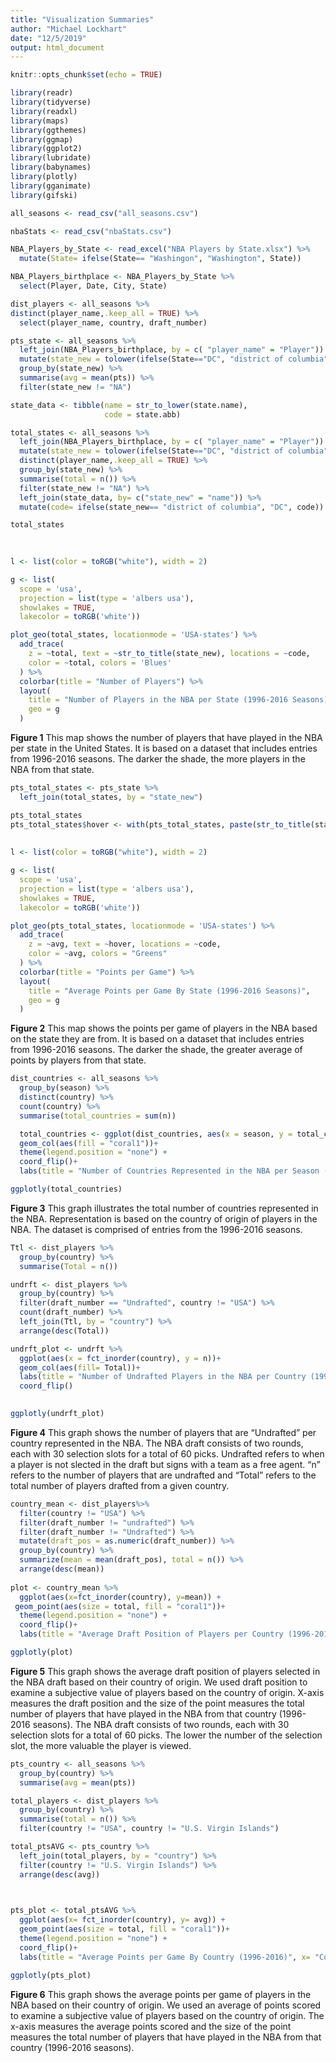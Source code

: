 ```yaml
---
title: "Visualization Summaries"
author: "Michael Lockhart"
date: "12/5/2019"
output: html_document
---
```


```r
knitr::opts_chunk$set(echo = TRUE)
```

```r
library(readr)
library(tidyverse)
library(readxl)
library(maps)
library(ggthemes)
library(ggmap)
library(ggplot2)
library(lubridate)
library(babynames)
library(plotly)
library(gganimate) 
library(gifski) 
```

```r
all_seasons <- read_csv("all_seasons.csv")
```

```r
nbaStats <- read_csv("nbaStats.csv")
```

```r
NBA_Players_by_State <- read_excel("NBA Players by State.xlsx") %>% 
  mutate(State= ifelse(State== "Washingon", "Washington", State))
```

```r
NBA_Players_birthplace <- NBA_Players_by_State %>% 
  select(Player, Date, City, State)
```

```r
dist_players <- all_seasons %>% 
distinct(player_name,.keep_all = TRUE) %>% 
  select(player_name, country, draft_number)
```

```r
pts_state <- all_seasons %>% 
  left_join(NBA_Players_birthplace, by = c( "player_name" = "Player")) %>% 
  mutate(state_new = tolower(ifelse(State=="DC", "district of columbia", State))) %>% 
  group_by(state_new) %>% 
  summarise(avg = mean(pts)) %>% 
  filter(state_new != "NA")
```

```r
state_data <- tibble(name = str_to_lower(state.name), 
                     code = state.abb) 

total_states <- all_seasons %>% 
  left_join(NBA_Players_birthplace, by = c( "player_name" = "Player")) %>% 
  mutate(state_new = tolower(ifelse(State=="DC", "district of columbia", State))) %>% 
  distinct(player_name,.keep_all = TRUE) %>% 
  group_by(state_new) %>% 
  summarise(total = n()) %>% 
  filter(state_new != "NA") %>% 
  left_join(state_data, by= c("state_new" = "name")) %>% 
  mutate(code= ifelse(state_new== "district of columbia", "DC", code))
```

```r
total_states

  
  
l <- list(color = toRGB("white"), width = 2) 

g <- list(
  scope = 'usa',
  projection = list(type = 'albers usa'),
  showlakes = TRUE,
  lakecolor = toRGB('white'))
```

```r
plot_geo(total_states, locationmode = 'USA-states') %>%
  add_trace(
    z = ~total, text = ~str_to_title(state_new), locations = ~code,
    color = ~total, colors = 'Blues'
  ) %>%
  colorbar(title = "Number of Players") %>%
  layout(
    title = "Number of Players in the NBA per State (1996-2016 Seasons)",
    geo = g
  )
```




**Figure 1** 
This map shows the number of players that have played in the NBA per state in the United States. It is based on a dataset that includes entries from 1996-2016 seasons. The darker the shade, the more players in the NBA from that state. 




```r
pts_total_states <- pts_state %>% 
  left_join(total_states, by = "state_new")
```

```r
pts_total_states
pts_total_states$hover <- with(pts_total_states, paste(str_to_title(state_new), "<br>", "Total Players", total))
  
  
l <- list(color = toRGB("white"), width = 2) 

g <- list(
  scope = 'usa',
  projection = list(type = 'albers usa'),
  showlakes = TRUE,
  lakecolor = toRGB('white'))
```


```r
plot_geo(pts_total_states, locationmode = 'USA-states') %>%
  add_trace(
    z = ~avg, text = ~hover, locations = ~code,
    color = ~avg, colors = "Greens"
  ) %>%
  colorbar(title = "Points per Game") %>%
  layout(
    title = "Average Points per Game By State (1996-2016 Seasons)",
    geo = g
  )
```




**Figure 2**
This map shows the points per game of players in the NBA based on the state they are from. It is based on a dataset that includes entries from 1996-2016 seasons. The darker the shade, the greater average of points by players from that state.

```r
dist_countries <- all_seasons %>% 
  group_by(season) %>% 
  distinct(country) %>% 
  count(country) %>% 
  summarise(total_countries = sum(n)) 
```

```r
  total_countries <- ggplot(dist_countries, aes(x = season, y = total_countries))+
  geom_col(aes(fill = "coral1"))+
  theme(legend.position = "none") +
  coord_flip()+
  labs(title = "Number of Countries Represented in the NBA per Season (1996-2016)", x = "NBA Season" , y = "Total Number of Countries") 
```

```r
ggplotly(total_countries) 
```




**Figure 3** 
This graph illustrates the total number of countries represented in the NBA. Representation is based on the country of origin of players in the NBA. The dataset is comprised of entries from the 1996-2016 seasons.




```r
Ttl <- dist_players %>% 
  group_by(country) %>% 
  summarise(Total = n())
```

```r
undrft <- dist_players %>% 
  group_by(country) %>% 
  filter(draft_number == "Undrafted", country != "USA") %>% 
  count(draft_number) %>% 
  left_join(Ttl, by = "country") %>% 
  arrange(desc(Total))
```

```r
undrft_plot <- undrft %>% 
  ggplot(aes(x = fct_inorder(country), y = n))+
  geom_col(aes(fill= Total))+
  labs(title = "Number of Undrafted Players in the NBA per Country (1996-2016)", x = "Country", y = "Undrafted Players")+
  coord_flip()
  
```

```r
ggplotly(undrft_plot)
```

**Figure 4**
This graph shows the number of players that are "Undrafted" per country represented in the NBA. The NBA draft consists of two rounds, each with 30 selection slots for a total of 60 picks. Undrafted refers to when a player is not slected in the draft but signs with a team as a free agent. "n" refers to the number of players that are undrafted and "Total" refers to the total number of players drafted from a given country.

```r
country_mean <- dist_players%>% 
  filter(country != "USA") %>% 
  filter(draft_number != "undrafted") %>% 
  filter(draft_number != "Undrafted") %>% 
  mutate(draft_pos = as.numeric(draft_number)) %>% 
  group_by(country) %>%  
  summarize(mean = mean(draft_pos), total = n()) %>%
  arrange(desc(mean))
  
plot <- country_mean %>%   
  ggplot(aes(x=fct_inorder(country), y=mean)) +
 geom_point(aes(size = total, fill = "coral1"))+
  theme(legend.position = "none") +
  coord_flip()+
  labs(title = "Average Draft Position of Players per Country (1996-2016)",  x= "Country", y= "Average Draft Position")

```

```r
ggplotly(plot)
```




**Figure 5**
This graph shows the average draft position of players selected in the NBA draft based on their country of origin. We used draft position to examine a subjective value of players based on the country of origin. X-axis measures the draft position and the size of the point measures the total number of players that have played in the NBA from that country (1996-2016 seasons). The NBA draft consists of two rounds, each with 30 selection slots for a total of 60 picks. The lower the number of the selection slot, the more valuable the player is viewed.   



```r
pts_country <- all_seasons %>% 
  group_by(country) %>% 
  summarise(avg = mean(pts))

```

```r
total_players <- dist_players %>% 
  group_by(country) %>% 
  summarise(total = n()) %>% 
  filter(country != "USA", country != "U.S. Virgin Islands")

```

```r
total_ptsAVG <- pts_country %>% 
  left_join(total_players, by = "country") %>% 
  filter(country != "U.S. Virgin Islands") %>% 
  arrange(desc(avg))

 
```

```r
pts_plot <- total_ptsAVG %>% 
  ggplot(aes(x= fct_inorder(country), y= avg)) +
  geom_point(aes(size = total, fill = "coral1"))+
  theme(legend.position = "none") +
  coord_flip()+
  labs(title = "Average Points per Game By Country (1996-2016)", x= "Country", y= "Average Points per Game" )

ggplotly(pts_plot)
```




**Figure 6**
This graph shows the average points per game of players in the NBA based on their country of origin. We used an average of points scored to examine a subjective value of players based on the country of origin. The x-axis measures the average points scored and the size of the point measures the total number of players that have played in the NBA from that country (1996-2016 seasons).



